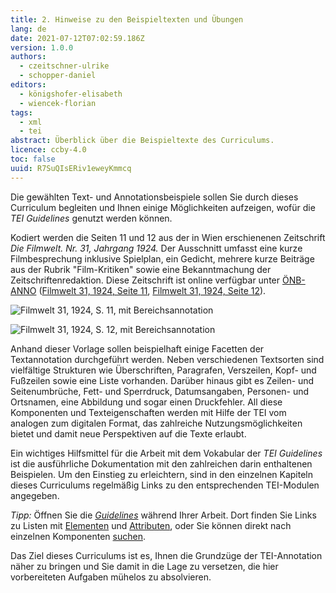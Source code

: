 ```yaml
---
title: 2. Hinweise zu den Beispieltexten und Übungen
lang: de
date: 2021-07-12T07:02:59.186Z
version: 1.0.0
authors:
  - czeitschner-ulrike
  - schopper-daniel
editors:
  - königshofer-elisabeth
  - wiencek-florian
tags:
  - xml
  - tei
abstract: Überblick über die Beispieltexte des Curriculums.
licence: ccby-4.0
toc: false
uuid: R7SuQIsERiv1eweyKmmcq
---
```


Die gewählten Text- und Annotationsbeispiele sollen Sie durch dieses Curriculum begleiten und Ihnen einige Möglichkeiten aufzeigen, wofür die _TEI Guidelines_ genutzt werden können.

Kodiert werden die Seiten 11 und 12 aus der in Wien erschienenen Zeitschrift _Die Filmwelt. Nr. 31, Jahrgang 1924._ Der Ausschnitt umfasst eine kurze Filmbesprechung inklusive Spielplan, ein Gedicht, mehrere kurze Beiträge aus der Rubrik "Film-Kritiken" sowie eine Bekanntmachung der Zeitschriftenredaktion. Diese Zeitschrift ist online verfügbar unter [ÖNB-ANNO](http://anno.onb.ac.at/) ([Filmwelt 31, 1924, Seite 11](http://anno.onb.ac.at/cgi-content/annoshow-plus?call=fwt|1924|0131|00000011||jpg||45|), [Filmwelt 31, 1924, Seite 12](http://anno.onb.ac.at/cgi-content/annoshow-plus?call=fwt|1924|0131|00000012||jpg||45|)).

![Filmwelt 31, 1924, S. 11, mit Bereichsannotation](images/filmwelt_1923_31_11_annotiert.jpg)

![Filmwelt 31, 1924, S. 12, mit Bereichsannotation](images/filmwelt_1923_31_12_annotiert.jpg)

Anhand dieser Vorlage sollen beispielhaft einige Facetten der Textannotation durchgeführt werden. Neben verschiedenen Textsorten sind vielfältige Strukturen wie Überschriften, Paragrafen, Verszeilen, Kopf- und Fußzeilen sowie eine Liste vorhanden. Darüber hinaus gibt es Zeilen- und Seitenumbrüche, Fett- und Sperrdruck, Datumsangaben, Personen- und Ortsnamen, eine Abbildung und sogar einen Druckfehler.  All diese Komponenten und Texteigenschaften werden mit Hilfe der TEI vom analogen zum digitalen Format, das zahlreiche Nutzungsmöglichkeiten bietet und damit neue Perspektiven auf die Texte erlaubt.

Ein wichtiges Hilfsmittel für die Arbeit mit dem Vokabular der _TEI Guidelines_ ist die ausführliche Dokumentation mit den zahlreichen darin enthaltenen Beispielen. Um den Einstieg zu erleichtern, sind in den einzelnen Kapiteln dieses Curriculums regelmäßig Links zu den entsprechenden TEI-Modulen angegeben.

*Tipp:* Öffnen Sie die _[Guidelines](https://tei-c.org/guidelines/P5/)_ während Ihrer Arbeit. Dort finden Sie Links zu Listen mit [Elementen](https://www.tei-c.org/release/doc/tei-p5-doc/en/html/REF-ELEMENTS.html) und [Attributen](https://www.tei-c.org/release/doc/tei-p5-doc/en/html/REF-ATTS.html), oder Sie können direkt nach einzelnen Komponenten [suchen](https://tei-c.org/release/doc/tei-p5-doc/en/html/index.html).

Das Ziel dieses Curriculums ist es, Ihnen die Grundzüge der TEI-Annotation näher zu bringen und Sie damit in die Lage zu versetzen, die hier vorbereiteten Aufgaben mühelos zu absolvieren. 
